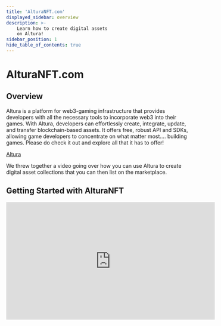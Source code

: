 ```yaml
---
title: 'AlturaNFT.com'
displayed_sidebar: overview
description: >-
    Learn how to create digital assets
    on Altura!
sidebar_position: 1
hide_table_of_contents: true
---
```


# AlturaNFT.com

## Overview

Altura is a platform for web3-gaming infrastructure that provides developers with all the necessary tools to incorporate web3 into their games. With Altura, developers can effortlessly create, integrate, update, and transfer blockchain-based assets. It offers free, robust API and SDKs, allowing game developers to concentrate on what matter most…. building games.
Please do check it out and explore all that it has to offer! 

[Altura](https://www.alturanft.com/)

We threw together a video going over how you can use Altura to create digital asset collections that you can then list on the marketplace.

## Getting Started with AlturaNFT

<iframe width="560" height="315" src="https://www.youtube.com/embed/aPdUOA_I8lw" title="YouTube video player" frameborder="0" allow="accelerometer; autoplay; clipboard-write; encrypted-media; gyroscope; picture-in-picture; web-share" allowfullscreen></iframe>
